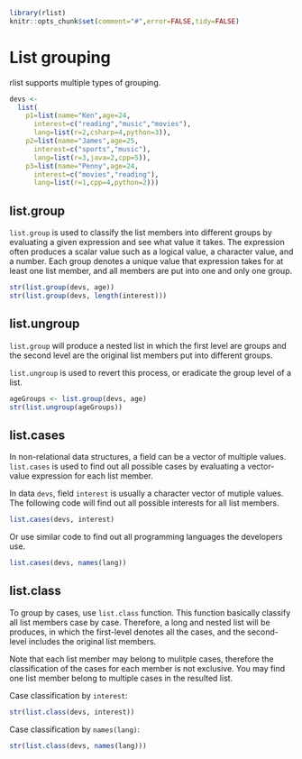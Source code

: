 <!--
%\VignetteEngine{knitr}
%\VignetteIndexEntry{List grouping}
-->

```r
library(rlist)
knitr::opts_chunk$set(comment="#",error=FALSE,tidy=FALSE)
```

# List grouping

rlist supports multiple types of grouping. 

```r
devs <- 
  list(
    p1=list(name="Ken",age=24,
      interest=c("reading","music","movies"),
      lang=list(r=2,csharp=4,python=3)),
    p2=list(name="James",age=25,
      interest=c("sports","music"),
      lang=list(r=3,java=2,cpp=5)),
    p3=list(name="Penny",age=24,
      interest=c("movies","reading"),
      lang=list(r=1,cpp=4,python=2)))
```

## list.group

`list.group` is used to classify the list members into different groups by evaluating a given expression and see what value it takes. The expression often produces a scalar value such as a logical value, a character value, and a number. Each group denotes a unique value that expression takes for at least one list member, and all members are put into one and only one group.

```r
str(list.group(devs, age))
str(list.group(devs, length(interest)))
```

## list.ungroup

`list.group` will produce a nested list in which the first level are groups and the second level are the original list members put into different groups. 

`list.ungroup` is used to revert this process, or eradicate the group level of a list.

```r
ageGroups <- list.group(devs, age)
str(list.ungroup(ageGroups))
```

## list.cases

In non-relational data structures, a field can be a vector of multiple values. `list.cases` is used to find out all possible cases by evaluating a vector-value expression for each list member.

In data `devs`, field `interest` is usually a character vector of mutiple values. The following code will find out all possible interests for all list members.

```r
list.cases(devs, interest)
```

Or use similar code to find out all programming languages the developers use.

```r
list.cases(devs, names(lang))
```

## list.class

To group by cases, use `list.class` function. This function basically classify all list members case by case. Therefore, a long and nested list will be produces, in which the first-level denotes all the cases, and the second-level includes the original list members.

Note that each list member may belong to mulitple cases, therefore the classification of the cases for each member is not exclusive. You may find one list member belong to multiple cases in the resulted list.

Case classification by `interest`:

```r
str(list.class(devs, interest))
```

Case classification by `names(lang)`:

```r
str(list.class(devs, names(lang)))
```

